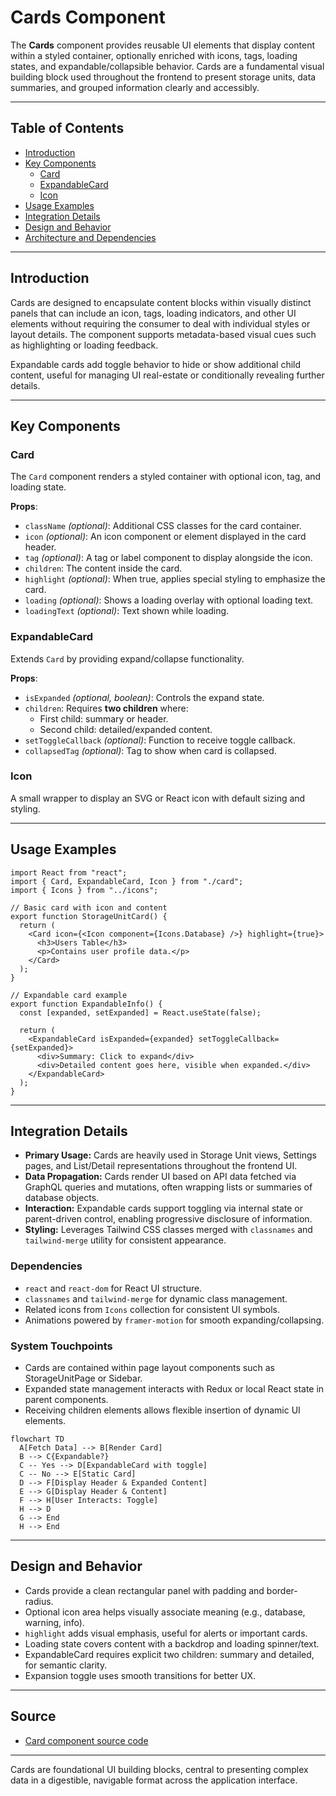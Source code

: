 # Cards Component

The **Cards** component provides reusable UI elements that display content within a styled container, optionally enriched with icons, tags, loading states, and expandable/collapsible behavior. Cards are a fundamental visual building block used throughout the frontend to present storage units, data summaries, and grouped information clearly and accessibly.

---

## Table of Contents

- [Introduction](#introduction)
- [Key Components](#key-components)
  - [Card](#card)
  - [ExpandableCard](#expandablecard)
  - [Icon](#icon)
- [Usage Examples](#usage-examples)
- [Integration Details](#integration-details)
- [Design and Behavior](#design-and-behavior)
- [Architecture and Dependencies](#architecture-and-dependencies)

---

## Introduction

Cards are designed to encapsulate content blocks within visually distinct panels that can include an icon, tags, loading indicators, and other UI elements without requiring the consumer to deal with individual styles or layout details. The component supports metadata-based visual cues such as highlighting or loading feedback.

Expandable cards add toggle behavior to hide or show additional child content, useful for managing UI real-estate or conditionally revealing further details.

---

## Key Components

### Card

The `Card` component renders a styled container with optional icon, tag, and loading state.

**Props**:

- `className` *(optional)*: Additional CSS classes for the card container.
- `icon` *(optional)*: An icon component or element displayed in the card header.
- `tag` *(optional)*: A tag or label component to display alongside the icon.
- `children`: The content inside the card.
- `highlight` *(optional)*: When true, applies special styling to emphasize the card.
- `loading` *(optional)*: Shows a loading overlay with optional loading text.
- `loadingText` *(optional)*: Text shown while loading.

### ExpandableCard

Extends `Card` by providing expand/collapse functionality.

**Props**:

- `isExpanded` *(optional, boolean)*: Controls the expand state.
- `children`: Requires **two children** where:
  - First child: summary or header.
  - Second child: detailed/expanded content.
- `setToggleCallback` *(optional)*: Function to receive toggle callback.
- `collapsedTag` *(optional)*: Tag to show when card is collapsed.

### Icon

A small wrapper to display an SVG or React icon with default sizing and styling.

---

## Usage Examples

```tsx
import React from "react";
import { Card, ExpandableCard, Icon } from "./card";
import { Icons } from "../icons";

// Basic card with icon and content
export function StorageUnitCard() {
  return (
    <Card icon={<Icon component={Icons.Database} />} highlight={true}>
      <h3>Users Table</h3>
      <p>Contains user profile data.</p>
    </Card>
  );
}

// Expandable card example
export function ExpandableInfo() {
  const [expanded, setExpanded] = React.useState(false);

  return (
    <ExpandableCard isExpanded={expanded} setToggleCallback={setExpanded}>
      <div>Summary: Click to expand</div>
      <div>Detailed content goes here, visible when expanded.</div>
    </ExpandableCard>
  );
}
```

---

## Integration Details

- **Primary Usage:** Cards are heavily used in Storage Unit views, Settings pages, and List/Detail representations throughout the frontend UI.
- **Data Propagation:** Cards render UI based on API data fetched via GraphQL queries and mutations, often wrapping lists or summaries of database objects.
- **Interaction:** Expandable cards support toggling via internal state or parent-driven control, enabling progressive disclosure of information.
- **Styling:** Leverages Tailwind CSS classes merged with `classnames` and `tailwind-merge` utility for consistent appearance.

### Dependencies

- `react` and `react-dom` for React UI structure.
- `classnames` and `tailwind-merge` for dynamic class management.
- Related icons from `Icons` collection for consistent UI symbols.
- Animations powered by `framer-motion` for smooth expanding/collapsing.

### System Touchpoints

- Cards are contained within page layout components such as StorageUnitPage or Sidebar.
- Expanded state management interacts with Redux or local React state in parent components.
- Receiving children elements allows flexible insertion of dynamic UI elements.

```mermaid
flowchart TD
  A[Fetch Data] --> B[Render Card]
  B --> C{Expandable?}
  C -- Yes --> D[ExpandableCard with toggle]
  C -- No --> E[Static Card]
  D --> F[Display Header & Expanded Content]
  E --> G[Display Header & Content]
  F --> H[User Interacts: Toggle]
  H --> D
  G --> End
  H --> End
```

---

## Design and Behavior

- Cards provide a clean rectangular panel with padding and border-radius.
- Optional icon area helps visually associate meaning (e.g., database, warning, info).
- `highlight` adds visual emphasis, useful for alerts or important cards.
- Loading state covers content with a backdrop and loading spinner/text.
- ExpandableCard requires explicit two children: summary and detailed, for semantic clarity.
- Expansion toggle uses smooth transitions for better UX.

---

## Source

- [Card component source code](core/src/components/card.tsx)

---

Cards are foundational UI building blocks, central to presenting complex data in a digestible, navigable format across the application interface.
